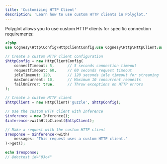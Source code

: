 ```yaml
---
title: 'Customizing HTTP Client'
description: 'Learn how to use custom HTTP clients in Polyglot.'
---
```


Polyglot allows you to use custom HTTP clients for specific connection requirements:

```php
<?php
use Cognesy\Http\Config\HttpClientConfig;use Cognesy\Http\HttpClient;use Cognesy\Polyglot\Inference\Inference;

// Create a custom HTTP client configuration
$httpConfig = new HttpClientConfig(
    connectTimeout: 5,      // 5 seconds connection timeout
    requestTimeout: 60,     // 60 seconds request timeout
    idleTimeout: 120,       // 120 seconds idle timeout for streaming
    maxConcurrent: 10,      // Maximum 10 concurrent requests
    failOnError: true,      // Throw exceptions on HTTP errors
);

// Create a custom HTTP client
$httpClient = new HttpClient('guzzle', $httpConfig);

// Use the custom HTTP client with Inference
$inference = new Inference();
$inference->withHttpClient($httpClient);

// Make a request with the custom HTTP client
$response = $inference->with(
    messages: 'This request uses a custom HTTP client.'
)->get();

echo $response;
// @doctest id="03c4"
```
